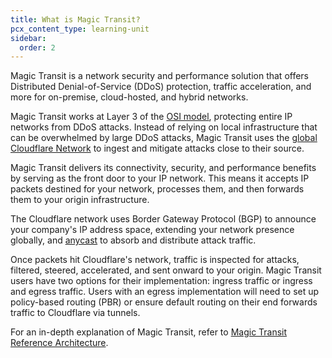 ```yaml
---
title: What is Magic Transit?
pcx_content_type: learning-unit
sidebar:
  order: 2
---
```


Magic Transit is a network security and performance solution that offers Distributed Denial-of-Service (DDoS) protection, traffic acceleration, and more for on-premise, cloud-hosted, and hybrid networks.

Magic Transit works at Layer 3 of the [OSI model](https://www.cloudflare.com/en-gb/learning/ddos/glossary/open-systems-interconnection-model-osi/), protecting entire IP networks from DDoS attacks. Instead of relying on local infrastructure that can be overwhelmed by large DDoS attacks, Magic Transit uses the [global Cloudflare Network](https://www.cloudflare.com/network/) to ingest and mitigate attacks close to their source.

Magic Transit delivers its connectivity, security, and performance benefits by serving as the front door to your IP network. This means it accepts IP packets destined for your network, processes them, and then forwards them to your origin infrastructure.

The Cloudflare network uses Border Gateway Protocol (BGP) to announce your company's IP address space, extending your network presence globally, and [anycast](/magic-transit/reference/gre-ipsec-tunnels/#anycast) to absorb and distribute attack traffic.

Once packets hit Cloudflare's network, traffic is inspected for attacks, filtered, steered, accelerated, and sent onward to your origin. Magic Transit users have two options for their implementation: ingress traffic or ingress and egress traffic. Users with an egress implementation will need to set up policy-based routing (PBR) or ensure default routing on their end forwards traffic to Cloudflare via tunnels.

For an in-depth explanation of Magic Transit, refer to [Magic Transit Reference Architecture](/reference-architecture/architectures/magic-transit/).
